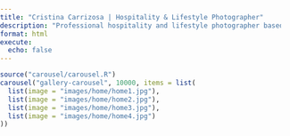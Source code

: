 ```yaml
---
title: "Cristina Carrizosa | Hospitality & Lifestyle Photographer"
description: "Professional hospitality and lifestyle photographer based in Richmond, VA. Specializing in boutique hotels, luxury vacation rentals, and interior design photography in San Francisco and internationally."
format: html
execute:
  echo: false
---
```


```r
source("carousel/carousel.R")
carousel("gallery-carousel", 10000, items = list(
  list(image = "images/home/home1.jpg"),
  list(image = "images/home/home2.jpg"),
  list(image = "images/home/home3.jpg"),
  list(image = "images/home/home4.jpg")
))
```

<!-- Navigation Zones -->
<div class="carousel-zone carousel-zone-left" onclick="changeSlide(-1)"></div>
<div class="carousel-zone carousel-zone-right" onclick="changeSlide(1)"></div>

<!-- Arrow that follows cursor -->
<div class="cursor-arrow" id="cursorArrow">
  <svg xmlns="http://www.w3.org/2000/svg" width="16" height="16" fill="currentColor" viewBox="0 0 16 16">
    <path fill-rule="evenodd" d="M15 8a.5.5 0 0 0-.5-.5H2.707l3.147-3.146a.5.5 0 1 0-.708-.708l-4 4a.5.5 0 0 0 0 .708l4 4a.5.5 0 0 0 .708-.708L2.707 8.5H14.5A.5.5 0 0 0 15 8"/>
  </svg>
</div>

<script>
// Simple carousel navigation
let currentSlide = 0;
let totalSlides = 0;
let isTransitioning = false;

function changeSlide(direction) {
  if (isTransitioning) return; // Prevent rapid clicking
  
  const carousel = document.getElementById('gallery-carousel');
  const slides = carousel.querySelectorAll('.carousel-item');
  totalSlides = slides.length;
  
  if (totalSlides === 0) return;
  
  isTransitioning = true;
  
  // Remove active class from current slide (fade out)
  slides[currentSlide].classList.remove('active');
  
  // Calculate next slide
  if (direction === 1) {
    currentSlide = (currentSlide + 1) % totalSlides;
  } else {
    currentSlide = (currentSlide - 1 + totalSlides) % totalSlides;
  }
  
  // Add active class to new slide after a brief delay (fade in)
  setTimeout(() => {
    slides[currentSlide].classList.add('active');
  }, 150); // Slightly longer delay for fade-out then fade-in effect
  
  // Reset transition lock after animation
  setTimeout(() => {
    isTransitioning = false;
  }, 700); // Total time for both fade-out and fade-in
}

// Initialize carousel
document.addEventListener('DOMContentLoaded', function() {
  const carousel = document.getElementById('gallery-carousel');
  
  if (!carousel) {
    return;
  }
  
  const slides = carousel.querySelectorAll('.carousel-item');
  totalSlides = slides.length;
  
  // Ensure first slide is active and visible
  if (slides.length > 0) {
    // Remove any existing active classes
    slides.forEach(slide => slide.classList.remove('active'));
    // Add active class to first slide
    slides[0].classList.add('active');
  }
});

// Cursor arrow functionality
document.addEventListener('DOMContentLoaded', function() {
  const cursorArrow = document.getElementById('cursorArrow');
  const leftZone = document.querySelector('.carousel-zone-left');
  const rightZone = document.querySelector('.carousel-zone-right');
  
  let currentZone = null;
  
  // Track mouse movement
  document.addEventListener('mousemove', function(e) {
    cursorArrow.style.left = e.clientX + 'px';
    cursorArrow.style.top = e.clientY + 'px';
    
    // Check if mouse is within the carousel zones (both X and Y coordinates)
    const x = e.clientX;
    const y = e.clientY;
    const windowWidth = window.innerWidth;
    const windowHeight = window.innerHeight;
    
    // Check if mouse is within the vertical bounds of the carousel zones
    const zoneTop = 120; // Same as CSS top value
    const zoneBottom = windowHeight - 200; // Same as CSS calculation
    
    if (y < zoneTop || y > zoneBottom) {
      // Mouse is outside the vertical bounds - hide arrow
      cursorArrow.classList.remove('visible', 'left', 'right');
      currentZone = null;
      return;
    }
    
    // Check horizontal position only if within vertical bounds
    if (x < windowWidth * 0.15) {
      // Left edge - no arrow
      cursorArrow.classList.remove('visible', 'left', 'right');
      currentZone = null;
    } else if (x >= windowWidth * 0.15 && x < windowWidth * 0.45) {
      // Left zone
      if (currentZone !== 'left') {
        cursorArrow.classList.remove('visible', 'right');
        cursorArrow.classList.add('visible', 'left');
        cursorArrow.innerHTML = '<svg xmlns="http://www.w3.org/2000/svg" width="16" height="16" fill="currentColor" viewBox="0 0 16 16"><path fill-rule="evenodd" d="M15 8a.5.5 0 0 0-.5-.5H2.707l3.147-3.146a.5.5 0 1 0-.708-.708l-4 4a.5.5 0 0 0 0 .708l4 4a.5.5 0 0 0 .708-.708L2.707 8.5H14.5A.5.5 0 0 0 15 8"/></svg>';
        currentZone = 'left';
      }
    } else if (x >= windowWidth * 0.55 && x < windowWidth * 0.85) {
      // Right zone
      if (currentZone !== 'right') {
        cursorArrow.classList.remove('visible', 'left');
        cursorArrow.classList.add('visible', 'right');
        cursorArrow.innerHTML = '<svg xmlns="http://www.w3.org/2000/svg" width="16" height="16" fill="currentColor" viewBox="0 0 16 16"><path fill-rule="evenodd" d="M1 8a.5.5 0 0 1 .5-.5h11.793l-3.147-3.146a.5.5 0 0 1 .708-.708l4 4a.5.5 0 0 1 0 .708l-4 4a.5.5 0 0 1-.708-.708L13.293 8.5H1.5A.5.5 0 0 1 1 8"/></svg>';
        currentZone = 'right';
      }
    } else {
      // Right edge - no arrow
      cursorArrow.classList.remove('visible', 'left', 'right');
      currentZone = null;
    }
  });
  
  // Hide arrow when mouse leaves window
  document.addEventListener('mouseleave', function() {
    cursorArrow.classList.remove('visible', 'left', 'right');
    currentZone = null;
  });
});
</script>
<style>

/* hide title block but get browser tab title*/
.quarto-title-block {
  display: none !important;
}

/* Remove Quarto’s layout padding */
main#quarto-document-content,
.page-columns,
.content,
.column-page {
  padding: 0 !important;
  margin: 0 !important;
}

/* Remove body scroll gaps */
body, html {
  margin: 0;
  padding: 0;
  min-height: 100vh;
}

/* New wrapper to force full height */
.fullscreen-carousel {
  height: 100dvh;
  width: 100vw;
  margin: 0;
  padding: 0;
  display: flex;
  align-items: center;
  justify-content: center;
}

/* Carousel container */
#gallery-carousel {
  height: 70vh; /* Fixed height to leave space for footer */
  width: 100vw;
  position: relative;
  display: block;
  margin: 30px auto 0 auto; /* Reduced top margin to bring images closer to header */
}

/* Carousel inner container */
#gallery-carousel .carousel-inner {
  height: 100%;
  width: 100%;
  position: relative;
}

/* Carousel item */
#gallery-carousel .carousel-item {
  display: flex;
  justify-content: center;
  align-items: center;
  height: 100%;
  width: 100%;
  position: absolute;
  top: 0;
  left: 0;
  transition: opacity 0.4s ease-in-out;
  opacity: 0;
  z-index: 0;
}

#gallery-carousel .carousel-item.active {
  opacity: 1;
  z-index: 1;
}

/* Image styling */
#gallery-carousel img {
  max-height: 60vh;
  object-fit: contain;
  display: block;
  margin: 0 auto;
  border: none;
  box-shadow: none;
  outline: none;
  box-sizing: border-box;
}

#quarto-content {
  display: flex;
  flex-direction: column;
}

main#quarto-document-content {
  padding: 0 !important;
  margin: 0 !important;
  min-height: 70vh; /* Allow content to flow naturally */
}

/* Navigation zones - invisible hover areas */
.carousel-zone {
  position: fixed;
  top: 120px; /* Below header */
  height: calc(100vh - 200px); /* Leave space for header and footer */
  max-height: calc(100vh - 200px); /* Prevent extending into footer */
  z-index: 100;
  cursor: none; /* Hide default cursor */
  transition: background-color 0.2s ease;
  pointer-events: auto; /* Ensure click events work */
}

.carousel-zone-left {
  left: 15%;
  width: 30%;
}

.carousel-zone-right {
  right: 15%;
  width: 30%;
}

/* Cursor arrow that follows mouse */
.cursor-arrow {
  position: fixed;
  pointer-events: none;
  z-index: 9999;
  opacity: 0;
  transition: opacity 0.2s ease;
  transform: translate(-50%, -50%);
  display: flex;
  align-items: center;
  justify-content: center;
}

.cursor-arrow.visible {
  opacity: 1;
}

.cursor-arrow svg {
  width: 40px;
  height: 40px;
  fill: rgba(0, 0, 0, 0.8);
}

/* Zone styling - completely transparent */
.carousel-zone {
  background: transparent;
  border: none;
}

.carousel-zone-left {
  background: transparent;
  border: none;
}

.carousel-zone-right {
  background: transparent;
  border: none;
}

/* Zone hover effects - no visual changes */
.carousel-zone:hover {
  background: transparent;
  border: none;
}

@media (max-width: 768px) {
  #gallery-carousel img {
    max-width: 70vw;
    max-height: 70vh;
    object-fit: contain;
    display: block;
    margin: 0 auto;
    border: none;
    box-shadow: none;
    outline: none;
    box-sizing: border-box;
  }
  
  .cursor-arrow svg {
    width: 32px;
    height: 32px;
  }
  
  /* Adjust navigation zones for mobile */
  .carousel-zone {
    top: 100px;
    height: calc(100vh - 250px);
  }
}

@media (max-width: 480px) {
  #gallery-carousel img {
    max-width: 75vw;
    max-height: 75vh;
  }
  
  .cursor-arrow svg {
    width: 28px;
    height: 28px;
  }
  
  /* Smaller navigation zones for small mobile */
  .carousel-zone {
    top: 80px;
    height: calc(100vh - 200px);
  }
}

</style>